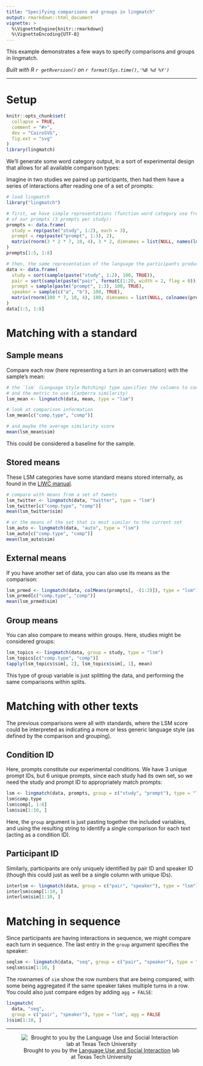 ```yaml
---
title: "Specifying comparisons and groups in lingmatch"
output: rmarkdown::html_document
vignette: >
  %\VignetteEngine{knitr::rmarkdown}
  %\VignetteEncoding{UTF-8}
---
```


This example demonstrates a few ways to specify comparisons and groups in lingmatch.

*Built with R 
`r getRversion()`
on 
`r format(Sys.time(),'%B %d %Y')`*

***
# Setup

```r
knitr::opts_chunk$set(
  collapse = TRUE,
  comment = "#>",
  dev = "CairoSVG",
  fig.ext = "svg"
)
library(lingmatch)
```

We'll generate some word category output, in a sort of experimental design that allows for all available comparison types: 

Imagine in two studies we paired up participants, then had them have a series of interactions after reading one of a set of prompts:
```r
# load lingmatch
library("lingmatch")

# first, we have simple representations (function word category use frequencies)
# of our prompts (3 prompts per study):
prompts <- data.frame(
  study = rep(paste("study", 1:2), each = 3),
  prompt = rep(paste("prompt", 1:3), 2),
  matrix(rnorm(3 * 2 * 7, 10, 4), 3 * 2, dimnames = list(NULL, names(lma_dict(1:7))))
)
prompts[1:5, 1:8]

# then, the same representation of the language the participants produced:
data <- data.frame(
  study = sort(sample(paste("study", 1:2), 100, TRUE)),
  pair = sort(sample(paste("pair", formatC(1:20, width = 2, flag = 0)), 100, TRUE)),
  prompt = sample(paste("prompt", 1:3), 100, TRUE),
  speaker = sample(c("a", "b"), 100, TRUE),
  matrix(rnorm(100 * 7, 10, 4), 100, dimnames = list(NULL, colnames(prompts)[-(1:2)]))
)
data[1:5, 1:8]
```

# Matching with a standard

## Sample means
Compare each row (here representing a turn in an conversation) with the sample's mean:
```r
# the `lsm` (Language Style Matching) type specifies the columns to consider,
# and the metric to use (Canberra similarity)
lsm_mean <- lingmatch(data, mean, type = "lsm")

# look at comparison information
lsm_mean[c("comp.type", "comp")]

# and maybe the average similarity score
mean(lsm_mean$sim)
```

This could be considered a baseline for the sample.

## Stored means
These LSM categories have some standard means stored internally, as found in the [LIWC manual](https://liwc.wpengine.com/wp-content/uploads/2015/11/LIWC2015_LanguageManual.pdf).
```r
# compare with means from a set of tweets
lsm_twitter <- lingmatch(data, "twitter", type = "lsm")
lsm_twitter[c("comp.type", "comp")]
mean(lsm_twitter$sim)

# or the means of the set that is most similar to the current set
lsm_auto <- lingmatch(data, "auto", type = "lsm")
lsm_auto[c("comp.type", "comp")]
mean(lsm_auto$sim)
```

## External means
If you have another set of data, you can also use its means as the comparison:
```r
lsm_prmed <- lingmatch(data, colMeans(prompts[, -(1:2)]), type = "lsm")
lsm_prmed[c("comp.type", "comp")]
mean(lsm_prmed$sim)
```


## Group means
You can also compare to means within groups. Here, studies might be considered groups:
```r
lsm_topics <- lingmatch(data, group = study, type = "lsm")
lsm_topics[c("comp.type", "comp")]
tapply(lsm_topics$sim[, 2], lsm_topics$sim[, 1], mean)
```

This type of group variable is just splitting the data, and performing the same comparisons within splits.

# Matching with other texts

The previous comparisons were all with standards, where the LSM score could be interpreted as indicating a more or less
generic language style (as defined by the comparison and grouping).

## Condition ID
Here, prompts constitute our experimental conditions. We have 3 unique prompt IDs, but 6 unique prompts, since each study had its own set, so we need the study and prompt ID to appropriately match prompts:
```r
lsm <- lingmatch(data, prompts, group = c("study", "prompt"), type = "lsm")
lsm$comp.type
lsm$comp[, 1:6]
lsm$sim[1:10, ]
```

Here, the `group` argument is just pasting together the included variables, and using the resulting string to identify a single comparison for each text (acting as a condition ID).

## Participant ID
Similarly, participants are only uniquely identified by pair ID and speaker ID (though this could just as well be a single column with unique IDs).
```r
interlsm <- lingmatch(data, group = c("pair", "speaker"), type = "lsm")
interlsm$comp[1:10, ]
interlsm$sim[1:10, ]
```

# Matching in sequence
Since participants are having interactions in sequence, we might compare each turn in sequence. The last entry in the `group` argument specifies the speaker:
```r
seqlsm <- lingmatch(data, "seq", group = c("pair", "speaker"), type = "lsm")
seqlsm$sim[1:10, ]
```
The rownames of `sim` show the row numbers that are being compared, with some being aggregated if the same speaker takes multiple turns in a row. You could also just compare edges by adding `agg = FALSE`:
```r
lingmatch(
  data, "seq",
  group = c("pair", "speaker"), type = "lsm", agg = FALSE
)$sim[1:10, ]
```
***
<div style='text-align:center'>
![Brought to you by the <a href="https://www.depts.ttu.edu/psy/lusi/resources.php" target="_blank">Language Use and Social Interaction</a> lab at Texas Tech University](https://www.depts.ttu.edu/psy/lusi/files/lusi_transp.png)
</div>

